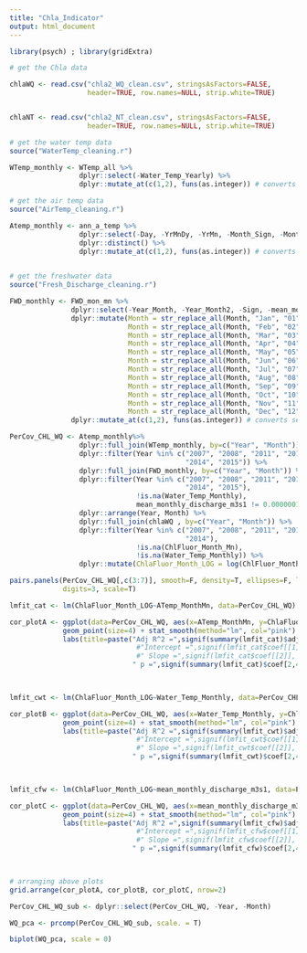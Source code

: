 ```yaml
---
title: "Chla_Indicator"
output: html_document
---
```



```r
library(psych) ; library(gridExtra)

```

```r
# get the Chla data

chlaWQ <- read.csv("chla2_WQ_clean.csv", stringsAsFactors=FALSE,
                   header=TRUE, row.names=NULL, strip.white=TRUE)


chlaNT <- read.csv("chla2_NT_clean.csv", stringsAsFactors=FALSE,
                   header=TRUE, row.names=NULL, strip.white=TRUE)

```

```r
# get the water temp data
source("WaterTemp_cleaning.r") 

WTemp_monthly <- WTemp_all %>%
                 dplyr::select(-Water_Temp_Yearly) %>%
                 dplyr::mutate_at(c(1,2), funs(as.integer)) # converts select columns

```

```r
# get the air temp data
source("AirTemp_cleaning.r")

Atemp_monthly <- ann_a_temp %>%
                 dplyr::select(-Day, -YrMnDy, -YrMn, -Month_Sign, -Month_Anom, -Ann_mn_all) %>%
                 dplyr::distinct() %>%
                 dplyr::mutate_at(c(1,2), funs(as.integer)) # converts select columns
                 

```

```r
# get the freshwater data
source("Fresh_Discharge_cleaning.r")

FWD_monthly <- FWD_mon_mn %>%
               dplyr::select(-Year_Month, -Year_Month2, -Sign, -mean_monthly_anomaly) %>%
               dplyr::mutate(Month = str_replace_all(Month, "Jan", "01"),
                             Month = str_replace_all(Month, "Feb", "02"),
                             Month = str_replace_all(Month, "Mar", "03"),
                             Month = str_replace_all(Month, "Apr", "04"),
                             Month = str_replace_all(Month, "May", "05"),
                             Month = str_replace_all(Month, "Jun", "06"),
                             Month = str_replace_all(Month, "Jul", "07"),
                             Month = str_replace_all(Month, "Aug", "08"),
                             Month = str_replace_all(Month, "Sep", "09"),
                             Month = str_replace_all(Month, "Oct", "10"),
                             Month = str_replace_all(Month, "Nov", "11"),
                             Month = str_replace_all(Month, "Dec", "12")) %>%
               dplyr::mutate_at(c(1,2), funs(as.integer)) # converts select columns

```

```r

PerCov_CHL_WQ <- Atemp_monthly%>%
                 dplyr::full_join(WTemp_monthly, by=c("Year", "Month")) %>%  # join other data
                 dplyr::filter(Year %in% c("2007", "2008", "2011", "2012", "2013", 
                                           "2014", "2015")) %>%
                 dplyr::full_join(FWD_monthly, by=c("Year", "Month")) %>%  # join other data
                 dplyr::filter(Year %in% c("2007", "2008", "2011", "2012", "2013", 
                                           "2014", "2015"),
                               !is.na(Water_Temp_Monthly),
                               mean_monthly_discharge_m3s1 != 0.000000100) %>%
                 dplyr::arrange(Year, Month) %>%
                 dplyr::full_join(chlaWQ , by=c("Year", "Month")) %>%  # join other data
                 dplyr::filter(Year %in% c("2007", "2008", "2011", "2012", "2013", 
                                           "2014"),
                               !is.na(ChlFluor_Month_Mn),
                               !is.na(Water_Temp_Monthly)) %>%
                 dplyr::mutate(ChlaFluor_Month_LOG = log(ChlFluor_Month_Mn))

```

```r

pairs.panels(PerCov_CHL_WQ[,c(3:7)], smooth=F, density=T, ellipses=F, lm=T, 
             digits=3, scale=T)


```

```r
lmfit_cat <- lm(ChlaFluor_Month_LOG~ATemp_MonthMn, data=PerCov_CHL_WQ)  # lm() fit 

cor_plotA <- ggplot(data=PerCov_CHL_WQ, aes(x=ATemp_MonthMn, y=ChlaFluor_Month_LOG)) + 
             geom_point(size=4) + stat_smooth(method="lm", col="pink") + theme_bw() +
             labs(title=paste("Adj R^2 =",signif(summary(lmfit_cat)$adj.r.squared, 4),
                               #"Intercept =",signif(lmfit_cat$coef[[1]],5 ),
                               #" Slope =",signif(lmfit_cat$coef[[2]], 5),
                              " p =",signif(summary(lmfit_cat)$coef[2,4], 4)))
            


lmfit_cwt <- lm(ChlaFluor_Month_LOG~Water_Temp_Monthly, data=PerCov_CHL_WQ)  # lm() fit 

cor_plotB <- ggplot(data=PerCov_CHL_WQ, aes(x=Water_Temp_Monthly, y=ChlaFluor_Month_LOG)) + 
             geom_point(size=4) + stat_smooth(method="lm", col="pink") + theme_bw() +
             labs(title=paste("Adj R^2 =",signif(summary(lmfit_cwt)$adj.r.squared, 4),
                               #"Intercept =",signif(lmfit_cwt$coef[[1]],5 ),
                               #" Slope =",signif(lmfit_cwt$coef[[2]], 5),
                              " p =",signif(summary(lmfit_cwt)$coef[2,4], 3)))
            


lmfit_cfw <- lm(ChlaFluor_Month_LOG~mean_monthly_discharge_m3s1, data=PerCov_CHL_WQ)  # lm() fit 

cor_plotC <- ggplot(data=PerCov_CHL_WQ, aes(x=mean_monthly_discharge_m3s1, y=ChlaFluor_Month_LOG)) + 
             geom_point(size=4) + stat_smooth(method="lm", col="pink") + theme_bw() +
             labs(title=paste("Adj R^2 =",signif(summary(lmfit_cfw)$adj.r.squared, 4),
                               #"Intercept =",signif(lmfit_cfw$coef[[1]],5 ),
                               #" Slope =",signif(lmfit_cfw$coef[[2]], 5),
                              " p =",signif(summary(lmfit_cfw)$coef[2,4], 3)))
            



```

```r
# arranging above plots
grid.arrange(cor_plotA, cor_plotB, cor_plotC, nrow=2)

```

```r
PerCov_CHL_WQ_sub <- dplyr::select(PerCov_CHL_WQ, -Year, -Month)

WQ_pca <- prcomp(PerCov_CHL_WQ_sub, scale. = T)

biplot(WQ_pca, scale = 0)

```











